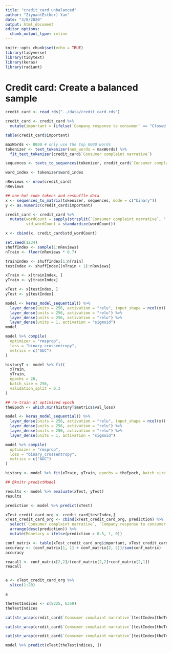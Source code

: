 ```yaml
---
title: "credit_card_unbalanced"
author: "Ziyuan(Esther) Yan"
date: "3/8/2020"
output: html_document
editor_options: 
  chunk_output_type: inline
---
```


```r
knitr::opts_chunk$set(echo = TRUE)
library(tidyverse)
library(tidytext)
library(keras)
library(radiant)
```

# Credit card: Create a balanced sample

```r
credit_card <- read_rds("../data/credit_card.rds")
```

```r
credit_card <- credit_card %>%
  mutate(important = (ifelse(`Company response to consumer` == "Closed with monetary relief", 1, 0)))

table(credit_card$important)
```

```r
maxWords <- 8000 # only use the top 8000 words
tokenizer <- text_tokenizer(num_words = maxWords) %>%
  fit_text_tokenizer(credit_card$`Consumer complaint narrative`)

sequences <- texts_to_sequences(tokenizer, credit_card$`Consumer complaint narrative`)

word_index <- tokenizer$word_index

nReviews <- nrow(credit_card)
nReviews
```

```r
## one-hot code tokens and reshuffle data
x <- sequences_to_matrix(tokenizer, sequences, mode = c("binary"))
y <- as.numeric(credit_card$important)
```

```r
credit_card <- credit_card %>%
  mutate(wordCount = sapply(strsplit(`Consumer complaint narrative`, " "), length),
         std_wordCount = standardize(wordCount))
```

```r
x <- cbind(x, credit_card$std_wordCount)
```

```r
set.seed(1234)
shuffIndex <- sample(1:nReviews)
nTrain <- floor(nReviews * 0.7)

trainIndex <- shuffIndex[1:nTrain]
testIndex <- shuffIndex[(nTrain + 1):nReviews]

xTrain <- x[trainIndex, ]
yTrain <- y[trainIndex]

xTest <- x[testIndex, ]
yTest <- y[testIndex]
```

```r
model <- keras_model_sequential() %>%
  layer_dense(units = 256, activation = "relu", input_shape = ncol(x)) %>%
  layer_dense(units = 256, activation = "relu") %>%
  layer_dense(units = 256, activation = "relu") %>%
  layer_dense(units = 1, activation = "sigmoid")
model
```

```r
model %>% compile(
  optimizer = "rmsprop",
  loss = "binary_crossentropy",
  metrics = c("AUC")
)
```

```r
historyT <- model %>% fit(
  xTrain,
  yTrain,
  epochs = 20,
  batch_size = 256,
  validation_split = 0.3
)
```

```r
## re-train at optimized epoch
theEpoch <- which.min(historyT$metrics$val_loss)

model <- keras_model_sequential() %>%
  layer_dense(units = 256, activation = "relu", input_shape = ncol(x)) %>%
  layer_dense(units = 256, activation = "relu") %>%
  layer_dense(units = 256, activation = "relu") %>%
  layer_dense(units = 1, activation = "sigmoid")

model %>% compile(
  optimizer = "rmsprop",
  loss = "binary_crossentropy",
  metrics = c("AUC")
)

history <- model %>% fit(xTrain, yTrain, epochs = theEpoch, batch_size = 256)

## @knitr predictModel

results <- model %>% evaluate(xTest, yTest)
results
```

```r
prediction <- model %>% predict(xTest)

xTest_credit_card_org <- credit_card[testIndex,]
xTest_credit_card_org <- cbind(xTest_credit_card_org, prediction) %>%
  select(`Consumer complaint narrative`, `Company response to consumer`, important, prediction) %>%
  arrange(desc(prediction)) %>%
  mutate(Monetary = ifelse(prediction > 0.5, 1, 0))

conf_matrix <- table(xTest_credit_card_org$important, xTest_credit_card_org$Monetary)
accuracy <- (conf_matrix[1, 1] + conf_matrix[2, 2])/sum(conf_matrix)
accuracy

reacall <- conf_matrix[2,2]/(conf_matrix[2,2]+conf_matrix[2,1])
reacall


a <- xTest_credit_card_org %>%
  slice(1:20)

a
```

```r
theTestIndices <- c(8225, 6350)
theTestIndices
```

```r
cat(str_wrap(credit_card$`Consumer complaint narrative`[testIndex[theTestIndices[1]]], width = 60))
```

```r
cat(str_wrap(credit_card$`Consumer complaint narrative`[testIndex[theTestIndices[2]]], width = 60))
```

```r
cat(str_wrap(credit_card$`Consumer complaint narrative`[testIndex[theTestIndices[3]]], width = 60))
```

```r
model %>% predict(xTest[theTestIndices, ])
```
